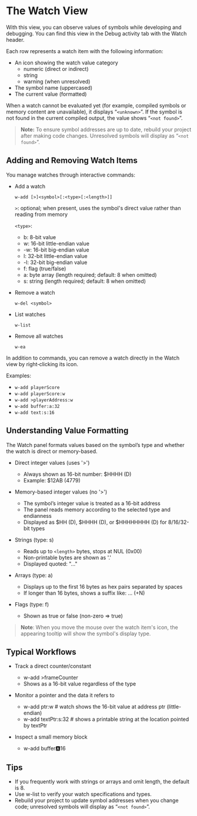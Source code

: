
# The Watch View

With this view, you can observe values of symbols while developing and debugging. You can find this view in the Debug activity tab with the Watch header.

<ClickableImage src="/images/working-with-ide/watch-panel.png" width={351} />

Each row represents a watch item with the following information:
- An icon showing the watch value category
  - numeric (direct or indirect)
  - string
  - warning (when unresolved)
- The symbol name (uppercased)
- The current value (formatted)

When a watch cannot be evaluated yet (for example, compiled symbols or memory content are unavailable), it displays “`<unknown>`”. If the symbol is not found in the current compiled output, the value shows “`<not found>`”.

> **Note:** To ensure symbol addresses are up to date, rebuild your project after making code changes. Unresolved symbols will display as “`<not found>`”.

## Adding and Removing Watch Items

You manage watches through interactive commands:

- Add a watch

  ```
  w-add [>]<symbol>[:<type>[:<length>]]
  ```

  `>`: optional; when present, uses the symbol's direct value rather than reading from memory

  `<type>`:
  - b: 8-bit value
  - w: 16-bit little-endian value
  - -w: 16-bit big-endian value
  - l: 32-bit little-endian value
  - -l: 32-bit big-endian value
  - f: flag (true/false)
  - a: byte array (length required; default: 8 when omitted)
  - s: string (length required; default: 8 when omitted)

- Remove a watch

  ```
  w-del <symbol>
  ```

- List watches

  ```
  w-list
  ```

- Remove all watches

  ```
  w-ea
  ```

In addition to commands, you can remove a watch directly in the Watch view by right‑clicking its icon.

Examples:
- `w-add playerScore`
- `w-add playerScore:w`
- `w-add >playerAddress:w`
- `w-add buffer:a:32`
- `w-add text:s:16`

## Understanding Value Formatting

The Watch panel formats values based on the symbol’s type and whether the watch is direct or memory-based.

- Direct integer values (uses '>')
  - Always shown as 16-bit number: $HHHH (D)
  - Example: $12AB (4779)

- Memory-based integer values (no '>')
  - The symbol’s integer value is treated as a 16-bit address
  - The panel reads memory according to the selected type and endianness
  - Displayed as $HH (D), $HHHH (D), or $HHHHHHHH (D) for 8/16/32-bit types

- Strings (type: s)
  - Reads up to `<length>` bytes, stops at NUL (0x00)
  - Non-printable bytes are shown as '.'
  - Displayed quoted: "..."

- Arrays (type: a)
  - Displays up to the first 16 bytes as hex pairs separated by spaces
  - If longer than 16 bytes, shows a suffix like:  … (+N)

- Flags (type: f)
  - Shown as true or false (non-zero => true)

> **Note**: When you move the mouse over the watch item's icon, the appearing tooltip will show the symbol's display type.

## Typical Workflows

- Track a direct counter/constant
  - w-add >frameCounter
  - Shows as a 16-bit value regardless of the type

- Monitor a pointer and the data it refers to
  - w-add ptr:w   # watch shows the 16-bit value at address ptr (little-endian)
  - w-add textPtr:s:32   # shows a printable string at the location pointed by textPtr

- Inspect a small memory block
  - w-add buffer:a:16

## Tips

- If you frequently work with strings or arrays and omit length, the default is 8.
- Use w-list to verify your watch specifications and types.
- Rebuild your project to update symbol addresses when you change code; unresolved symbols will display as “`<not found>`”.
